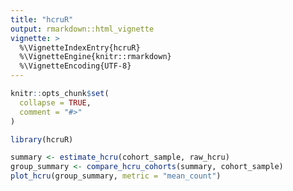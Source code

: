 ```yaml
---
title: "hcruR"
output: rmarkdown::html_vignette
vignette: >
  %\VignetteIndexEntry{hcruR}
  %\VignetteEngine{knitr::rmarkdown}
  %\VignetteEncoding{UTF-8}
---
```


```r
knitr::opts_chunk$set(
  collapse = TRUE,
  comment = "#>"
)
```

```r
library(hcruR)

summary <- estimate_hcru(cohort_sample, raw_hcru)
group_summary <- compare_hcru_cohorts(summary, cohort_sample)
plot_hcru(group_summary, metric = "mean_count")
```
